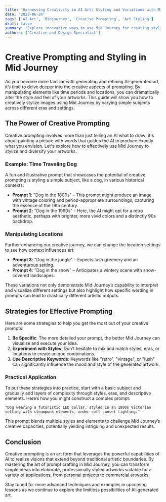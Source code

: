 ```yaml
---
title: 'Harnessing Creativity in AI Art: Styling and Variations with Mid Journey'
date: '2023-06-24'
tags: ['AI Art', 'Midjourney', 'Creative Prompting', 'Art Styling']
draft: false
summary: 'Explore innovative ways to use Mid Journey for creating stylistically diverse and creative art. Learn how to manipulate time periods and settings in your prompts to produce visually distinct images, enhancing both personal and professional projects.'
authors: ['Creative and Design Specialist']
---
```


# Creative Prompting and Styling in Mid Journey

As you become more familiar with generating and refining AI-generated art, it’s time to delve deeper into the creative aspects of prompting. By manipulating elements like time periods and locations, you can dramatically alter the style and feel of your artworks. This guide will show you how to creatively stylize images using Mid Journey by varying simple subjects across different eras and settings.

## The Power of Creative Prompting

Creative prompting involves more than just telling an AI what to draw; it's about painting a picture with words that guides the AI to produce exactly what you envision. Let's explore how to effectively use Mid Journey to stylize and diversify your artworks.

### Example: Time Traveling Dog

A fun and illustrative prompt that showcases the potential of creative prompting is styling a simple subject, like a dog, in various historical contexts:

- **Prompt 1**: "Dog in the 1800s" – This prompt might produce an image with vintage coloring and period-appropriate surroundings, capturing the essence of the 19th century.
- **Prompt 2**: "Dog in the 1990s" – Here, the AI might opt for a retro aesthetic, perhaps with brighter, more vivid colors and a distinctly 90s backdrop.

### Manipulating Locations

Further enhancing our creative journey, we can change the location settings to see how context influences art:

- **Prompt 3**: "Dog in the jungle" – Expects lush greenery and an adventurous setting.
- **Prompt 4**: "Dog in the snow" – Anticipates a wintery scene with snow-covered landscapes.

These variations not only demonstrate Mid Journey’s capability to interpret and visualize different settings but also highlight how specific wording in prompts can lead to drastically different artistic outputs.

## Strategies for Effective Prompting

Here are some strategies to help you get the most out of your creative prompts:

1. **Be Specific**: The more detailed your prompt, the better Mid Journey can visualize and execute your idea.
2. **Experiment with Styles**: Don’t hesitate to mix and match styles, eras, or locations to create unique combinations.
3. **Use Descriptive Keywords**: Keywords like "retro", "vintage", or "lush" can significantly influence the mood and style of the generated artwork.

### Practical Application

To put these strategies into practice, start with a basic subject and gradually add layers of complexity through styles, eras, and descriptive elements. Here’s how you might construct a complex prompt:

```plaintext
"Dog wearing a futuristic LED collar, styled in an 1800s Victorian setting with steampunk elements, under soft sunset lighting."
```

This prompt blends multiple styles and elements to challenge Mid Journey’s creative capacities, potentially yielding intriguing and unexpected results.

## Conclusion

Creative prompting is an art form that leverages the powerful capabilities of AI to realize visions that extend beyond traditional artistic boundaries. By mastering the art of prompt crafting in Mid Journey, you can transform simple ideas into elaborate, professionally styled artworks suitable for a variety of applications, from personal projects to commercial artworks.

Stay tuned for more advanced techniques and examples in upcoming lessons as we continue to explore the limitless possibilities of AI-generated art.
